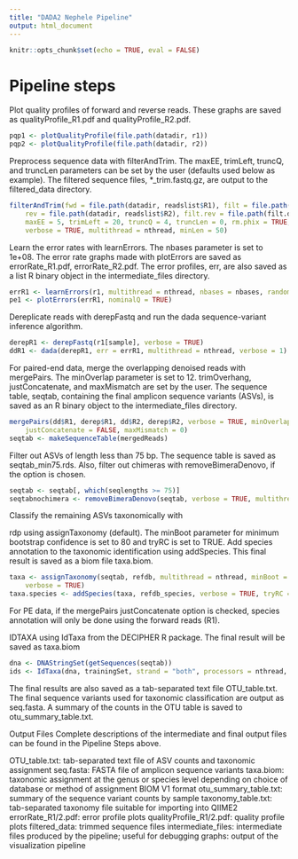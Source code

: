 ```yaml
---
title: "DADA2 Nephele Pipeline"
output: html_document
---
```


```r
knitr::opts_chunk$set(echo = TRUE, eval = FALSE)
```
# Pipeline steps

Plot quality profiles of forward and reverse reads. These graphs are saved as qualityProfile_R1.pdf and qualityProfile_R2.pdf.

```r
pqp1 <- plotQualityProfile(file.path(datadir, r1))
pqp2 <- plotQualityProfile(file.path(datadir, r2))
```

Preprocess sequence data with filterAndTrim. The maxEE, trimLeft, truncQ, and truncLen parameters can be set by the user (defaults used below as example). The filtered sequence files, *_trim.fastq.gz, are output to the filtered_data directory.

```r
filterAndTrim(fwd = file.path(datadir, readslist$R1), filt = file.path(filt.dir, trimlist$R1), 
    rev = file.path(datadir, readslist$R2), filt.rev = file.path(filt.dir, trimlist$R2), 
    maxEE = 5, trimLeft = 20, truncQ = 4, truncLen = 0, rm.phix = TRUE, compress = TRUE, 
    verbose = TRUE, multithread = nthread, minLen = 50)
```

Learn the error rates with learnErrors. The nbases parameter is set to 1e+08. The error rate graphs made with plotErrors are saved as errorRate_R1.pdf, errorRate_R2.pdf. The error profiles, err, are also saved as a list R binary object in the intermediate_files directory.

```r
errR1 <- learnErrors(r1, multithread = nthread, nbases = nbases, randomize = TRUE)
pe1 <- plotErrors(errR1, nominalQ = TRUE)
```

Dereplicate reads with derepFastq and run the dada sequence-variant inference algorithm.

```r
derepR1 <- derepFastq(r1[sample], verbose = TRUE)
ddR1 <- dada(derepR1, err = errR1, multithread = nthread, verbose = 1)
```

For paired-end data, merge the overlapping denoised reads with mergePairs. The minOverlap parameter is set to 12. trimOverhang, justConcatenate, and maxMismatch are set by the user. The sequence table, seqtab, containing the final amplicon sequence variants (ASVs), is saved as an R binary object to the intermediate_files directory.

```r
mergePairs(dd$R1, derep$R1, dd$R2, derep$R2, verbose = TRUE, minOverlap = 12, trimOverhang = FALSE, 
    justConcatenate = FALSE, maxMismatch = 0)
seqtab <- makeSequenceTable(mergedReads)
```

Filter out ASVs of length less than 75 bp. The sequence table is saved as seqtab_min75.rds. Also, filter out chimeras with removeBimeraDenovo, if the option is chosen.

```r
seqtab <- seqtab[, which(seqlengths >= 75)]
seqtabnochimera <- removeBimeraDenovo(seqtab, verbose = TRUE, multithread = nthread)
```

Classify the remaining ASVs taxonomically with

rdp using assignTaxonomy (default). The minBoot parameter for minimum bootstrap confidence is set to 80 and tryRC is set to TRUE. Add species annotation to the taxonomic identification using addSpecies. This final result is saved as a biom file taxa.biom.

```r
taxa <- assignTaxonomy(seqtab, refdb, multithread = nthread, minBoot = 80, tryRC = TRUE, 
    verbose = TRUE)
taxa.species <- addSpecies(taxa, refdb_species, verbose = TRUE, tryRC = TRUE)
```

For PE data, if the mergePairs justConcatenate option is checked, species annotation will only be done using the forward reads (R1).

IDTAXA using IdTaxa from the DECIPHER R package. The final result will be saved as taxa.biom

```r
dna <- DNAStringSet(getSequences(seqtab))
ids <- IdTaxa(dna, trainingSet, strand = "both", processors = nthread, verbose = T)
```

The final results are also saved as a tab-separated text file OTU_table.txt. The final sequence variants used for taxonomic classification are output as seq.fasta. A summary of the counts in the OTU table is saved to otu_summary_table.txt.

Output Files
Complete descriptions of the intermediate and final output files can be found in the Pipeline Steps above.

OTU_table.txt: tab-separated text file of ASV counts and taxonomic assignment
seq.fasta: FASTA file of amplicon sequence variants
taxa.biom: taxonomic assignment at the genus or species level depending on choice of database or method of assignment BIOM V1 format
otu_summary_table.txt: summary of the sequence variant counts by sample
taxonomy_table.txt: tab-separated taxonomy file suitable for importing into QIIME2
errorRate_R1/2.pdf: error profile plots
qualityProfile_R1/2.pdf: quality profile plots
filtered_data: trimmed sequence files
intermediate_files: intermediate files produced by the pipeline; useful for debugging
graphs: output of the visualization pipeline